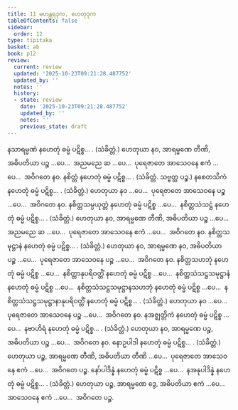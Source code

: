 ```yaml
---
title: 11 မဟန္တရဒုက, ဟေတုဒုက
tableOfContents: false
sidebar:
  order: 12
type: tipitaka
basket: ab
book: p12
review:
  current: review
  updated: '2025-10-23T09:21:28.487752'
  updated_by: ''
  notes: ''
  history:
  - state: review
    date: '2025-10-23T09:21:28.487752'
    updated_by: ''
    notes: ''
    previous_state: draft
---
```



<ReviewStatus review={frontmatter.review} showDetails={true} />

<HypothesisAnnotation frontmatter={frontmatter} />

<DynamicBreadcrumb />

<Division number="30" book="p12" e="ch" v="40" p="167">

<Paragraph number="112" book="p12">
နသာရမ္မဏံ နဟေတုံ ဓမ္မံ ပဋိစ္စ… . (သံခိတ္တံ.)
</Paragraph>

<Paragraph number="113" book="p12">
ဟေတုယာ နဝ, အာရမ္မဏေ တီဏိ, အဓိပတိယာ ပဉ္စ …ပေ…  အညမညေ ဆ …ပေ…  ပုရေဇာတေ အာသေဝနေ ဧကံ …ပေ…  အဝိဂတေ နဝ.
</Paragraph>

</Division>
<Division number="31" book="p12" e="ch" v="40" p="167">

<Paragraph number="114" book="p12">
နစိတ္တံ နဟေတုံ ဓမ္မံ ပဋိစ္စ… . (သံခိတ္တံ. သဗ္ဗတ္ထ ပဉ္စ.)
</Paragraph>

<Paragraph number="115" book="p12">
နစေတသိကံ နဟေတုံ ဓမ္မံ ပဋိစ္စ… . (သံခိတ္တံ.) ဟေတုယာ နဝ …ပေ…  ပုရေဇာတေ အာသေဝနေ ပဉ္စ …ပေ…  အဝိဂတေ နဝ.
</Paragraph>

<Paragraph number="116" book="p12">
နစိတ္တသမ္ပယုတ္တံ နဟေတုံ ဓမ္မံ ပဋိစ္စ …ပေ…  နစိတ္တသံသဋ္ဌံ နဟေတုံ ဓမ္မံ ပဋိစ္စ… . (သံခိတ္တံ.) ဟေတုယာ နဝ, အာရမ္မဏေ တီဏိ, အဓိပတိယာ ပဉ္စ …ပေ…  အညမညေ ဆ …ပေ…  ပုရေဇာတေ အာသေဝနေ ဧကံ …ပေ…  အဝိဂတေ နဝ.
</Paragraph>

<Paragraph number="117" book="p12">
နစိတ္တသမုဋ္ဌာနံ နဟေတုံ ဓမ္မံ ပဋိစ္စ… . (သံခိတ္တံ.) ဟေတုယာ နဝ, အာရမ္မဏေ နဝ, အဓိပတိယာ ပဉ္စ …ပေ…  ပုရေဇာတေ အာသေဝနေ ပဉ္စ …ပေ…  အဝိဂတေ နဝ.
</Paragraph>

</Division>
<Division number="32" book="p12" e="ch" v="40" p="167">

<Paragraph number="118" book="p12">
နစိတ္တသဟဘုံ နဟေတုံ ဓမ္မံ ပဋိစ္စ …ပေ…  နစိတ္တာနုပရိဝတ္တိံ နဟေတုံ ဓမ္မံ ပဋိစ္စ …ပေ…  နစိတ္တသံသဋ္ဌသမုဋ္ဌာနံ နဟေတုံ ဓမ္မံ ပဋိစ္စ …ပေ…  နစိတ္တသံသဋ္ဌသမုဋ္ဌာနသဟဘုံ နဟေတုံ ဓမ္မံ ပဋိစ္စ …ပေ…  နစိတ္တသံသဋ္ဌသမုဋ္ဌာနာနုပရိဝတ္တိံ နဟေတုံ ဓမ္မံ ပဋိစ္စ… . (သံခိတ္တံ.) ဟေတုယာ နဝ …ပေ…  ပုရေဇာတေ အာသေဝနေ ပဉ္စ …ပေ…  အဝိဂတေ နဝ.
</Paragraph>

</Division>
<Division number="33" book="p12" e="ch" v="40" p="167">

<Paragraph number="119" book="p12">
နအဇ္ဈတ္တိကံ နဟေတုံ ဓမ္မံ ပဋိစ္စ …ပေ…  နဗာဟိရံ နဟေတုံ ဓမ္မံ ပဋိစ္စ… . (သံခိတ္တံ.) ဟေတုယာ နဝ, အာရမ္မဏေ ပဉ္စ, အဓိပတိယာ ပဉ္စ …ပေ…  အဝိဂတေ နဝ.
</Paragraph>

<Paragraph number="120" book="p12">
နောဥပါဒါ နဟေတုံ ဓမ္မံ ပဋိစ္စ… . (သံခိတ္တံ.) ဟေတုယာ ပဉ္စ, အာရမ္မဏေ တီဏိ, အဓိပတိယာ တီဏိ …ပေ…  ပုရေဇာတေ အာသေဝနေ ဧကံ …ပေ…  အဝိဂတေ ပဉ္စ.
</Paragraph>

</Division>
<Division number="34" book="p12" e="ch" v="40" p="167">

<Paragraph number="121" book="p12">
နော်ပါဒိန္နံ နဟေတုံ ဓမ္မံ ပဋိစ္စ …ပေ…  နအနုပါဒိန္နံ နဟေတုံ ဓမ္မံ ပဋိစ္စ… . (သံခိတ္တံ.)
</Paragraph>

<Paragraph number="122" book="p12">
ဟေတုယာ ပဉ္စ, အာရမ္မဏေ ဒွေ, အဓိပတိယာ ဧကံ …ပေ…  အာသေဝနေ ဧကံ …ပေ…  အဝိဂတေ ပဉ္စ.
</Paragraph>
</Division>